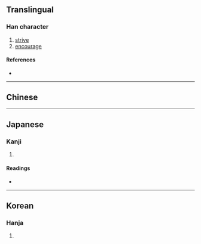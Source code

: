 {{character info/new}}
{{also|勵}}
==Translingual==

===Han character===
{{Han char|rn=19|rad=力|as=05|sn=7|four=|canj=MSKS|ids=⿰厉力}}

# [[strive]]
# [[encourage]]

====References====
* {{Han ref|kx=0147.071|dkj=02326|dj=0331.120|hdz=10368.040|uh=52B1|ud=21169}}

----

==Chinese==
{{zh-see|勵}}

----

==Japanese==

===Kanji===
{{ja-kanji|grade=c|rs=力05}}

# {{defn|lang=ja|sort=力05}}

====Readings====
* {{ja-readings|goon=[[らい]] (rai) {{non-joyo-reading}}|kanon=[[れい]] (rei)|kun=[[はげむ]] (hagemu), [[はげます]] (hagemasu)}}

----

==Korean==

===Hanja===
{{ko-hanja|hangeul=려|rv=ryeo|mr=ryŏ}}

# {{defn|lang=ko|sort=力05}}